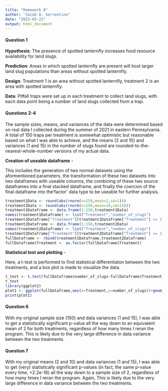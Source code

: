 ```yaml
---
title: "Homework 8"
author: "Jacob A. Sorrentino"
date: "2023-03-22"
output: html_document
---
```



#### Question 1
**Hypothesis**: The presence of spotted lanternfly increases food resource availability for land slugs.

**Prediction**: Areas in which spotted lanternfly are present will host larger land slug populations than areas without spotted lanternfly. 

**Design**: Treatment 1 is an area without spotted lanternfly, treatment 2 is an area with spotted lanternfly. 

**Data**: Pitfall traps were set up in each treatment to collect land slugs, with each data point being a number of land slugs collected from a trap. 


#### Questions 2-4
The sample sizes, means, and variances of the data were determined based on real data I collected during the summer of 2021 in eastern Pennsylvania. A total of 150 traps per treatment is somewhat optimistic but reasonable based on what I was able to achieve, and the means (2 and 10) and variances (1 and 15) in the number of slugs found are rounded-to-the-nearest-whole-number versions of my actual data.


**Creation of useable dataframe** - 

This includes the generation of two normal datasets using the aformentioned parameters, the transformation of these two datasets into two dataframes with useable columns, the combining of these two source dataframes into a final stacked dataframe, and finally the coercion of the final dataframe into the'factor' data type to be useable for further analysis.
```R
treatment1Data <- round(abs(rnorm(n=150,mean=2,sd=1)))
treatment2Data <- round(abs(rnorm(n=150,mean=10,sd=15)))
treatment1Dataframe <- data.frame(1:150,treatment1Data)
names(treatment1Dataframe) <- list("Treatment","number_of_slugs")
treatment1Dataframe["Treatment"][treatment1Dataframe["Treatment"] >= 1] <- "treatment_1"
treatment2Dataframe <- data.frame(1:150,treatment2Data)
names(treatment2Dataframe) <- list("Treatment","number_of_slugs")
treatment2Dataframe["Treatment"][treatment2Dataframe["Treatment"] >= 1] <- "treatment_2"
fullDataframe <- rbind(treatment1Dataframe,treatment2Dataframe)
fullDataframe$Treatment <- as.factor(fullDataframe$Treatment)
```


**Statistical test and plotting** - 

Here, a t-test is performed to find statistical differentiaton between the two treatments, and a box plot is made to visualize the data.
```R
t_test <- t.test(fullDataframe$number_of_slugs~fullDataframe$Treatment)
t_test
library(ggplot2)
plot1 <- ggplot(fullDataframe,aes(x=Treatment,y=number_of_slugs))+geom_boxplot()
print(plot1)
```


#### Question 6
With my original sample size (150) and data variances (1 and 15), I was able to get a statistically significant p-value all the way down to an equivalent mean of 2 for both treatments, regardless of how many times I reran the program. This is likely due to the very large difference in data variance between the two treatments. 


#### Question 7
With my original means (2 and 10) and data variances (1 and 15), I was able to get (very) statistically significant p-values (in fact, the same p-value every time, <2.2e-16) all the way down to a sample size of 2, regardless of how many times I reran the program. Again, This is likely due to the very large difference in data variance between the two treatments. 

